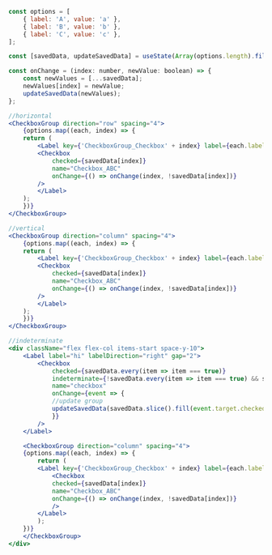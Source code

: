 ```jsx
const options = [
    { label: 'A', value: 'a' },
    { label: 'B', value: 'b' },
    { label: 'C', value: 'c' },
];

const [savedData, updateSavedData] = useState(Array(options.length).fill(false));

const onChange = (index: number, newValue: boolean) => {
    const newValues = [...savedData];
    newValues[index] = newValue;
    updateSavedData(newValues);
};

//horizontal
<CheckboxGroup direction="row" spacing="4">
    {options.map((each, index) => {
    return (
        <Label key={'CheckboxGroup_Checkbox' + index} label={each.label} labelDirection="bottom" gap="2">
        <Checkbox
            checked={savedData[index]}
            name="Checkbox_ABC"
            onChange={() => onChange(index, !savedData[index])}
        />
        </Label>
    );
    })}
</CheckboxGroup>

//vertical
<CheckboxGroup direction="column" spacing="4">
    {options.map((each, index) => {
    return (
        <Label key={'CheckboxGroup_Checkbox' + index} label={each.label} labelDirection="right" gap="2">
        <Checkbox
            checked={savedData[index]}
            name="Checkbox_ABC"
            onChange={() => onChange(index, !savedData[index])}
        />
        </Label>
    );
    })}
</CheckboxGroup>

//indeterminate
<div className="flex flex-col items-start space-y-10">
    <Label label="hi" labelDirection="right" gap="2">
        <Checkbox
            checked={savedData.every(item => item === true)}
            indeterminate={!savedData.every(item => item === true) && savedData.some(item => item === true)}
            name="checkbox"
            onChange={event => {
            //update group
            updateSavedData(savedData.slice().fill(event.target.checked));
            }}
        />
    </Label>

    <CheckboxGroup direction="column" spacing="4">
    {options.map((each, index) => {
        return (
        <Label key={'CheckboxGroup_Checkbox' + index} label={each.label} labelDirection="right" gap="2">
            <Checkbox
            checked={savedData[index]}
            name="Checkbox_ABC"
            onChange={() => onChange(index, !savedData[index])}
            />
        </Label>
        );
    })}
    </CheckboxGroup>
</div>
```

